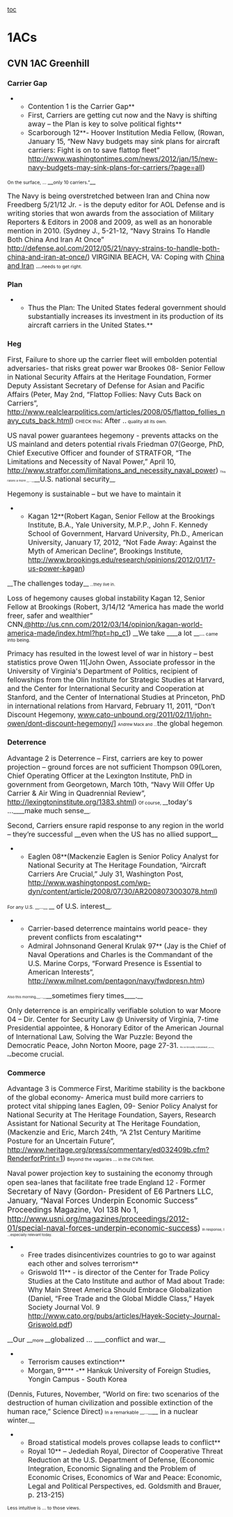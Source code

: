 [[toc]]
=1ACs= 
==CVN 1AC Greenhill== 
===Carrier Gap=== 
**<span style="font-size: 16px;">Contention 1 is the Carrier Gap</span>**
**<span style="font-size: 16px;">First, Carriers are getting cut now and the Navy is shifting away – the Plan is key to solve political fights</span>**
**<span style="font-size: 16px;">Scarborough 12</span>**<span style="font-size: 16px;">- Hoover Institution Media Fellow, (Rowan, January 15, “New Navy budgets may sink plans for aircraft carriers: Fight is on to save flattop fleet” [[http://www.washingtontimes.com/news/2012/jan/15/new-navy-budgets-may-sink-plans-for-carriers/?page=all]])</span>
<span style="font-size: 10.6667px;">On the surface, ... </span>__<span style="font-size: 10.6667px;">only 10 carriers.”</span>__

<span style="font-size: 16px;">The Navy is being overstretched between Iran and China now</span>
<span style="font-size: 16px;">Freedberg 5/21/12 Jr. - is the deputy editor for AOL Defense and is writing stories that won awards from the association of Military Reporters & Editors in 2008 and 2009, as well as an honorable mention in 2010. (Sydney J., 5-21-12, “Navy Strains To Handle Both China And Iran At Once” http://defense.aol.com/2012/05/21/navy-strains-to-handle-both-china-and-iran-at-once/)</span>
<span style="font-size: 16px;">VIRGINIA BEACH, VA: Coping with [[http://defense.aol.com/2012/05/16/navy-let-its-sub-hunting-skills-slide-while-china-and-iran-built-m/|China and Iran]] ...</span><span style="font-size: 10.6667px;">needs to get right.</span>

===Plan=== 

**<span style="font-size: 16px;">Thus the Plan: The United States federal government should substantially increases its investment in its production of its aircraft carriers in the United States.</span>**

===Heg=== 

<span style="font-size: 16px;">First, Failure to shore up the carrier fleet will embolden potential adversaries- that risks great power war</span>
<span style="font-size: 16px;">Brookes 08- Senior Fellow in National Security Affairs at the Heritage Foundation, Former Deputy Assistant Secretary of Defense for Asian and Pacific Affairs (Peter, May 2nd, “Flattop Follies: Navy Cuts Back on Carriers”, http://www.realclearpolitics.com/articles/2008/05/flattop_follies_navy_cuts_back.html)</span>
<span style="font-size: 10.6667px;">CHECK this</span><span style="font-size: 16px;">: After ..</span><span style="font-size: 10.6667px;"> quality all its own. </span>

<span style="font-size: 16px;">US naval power guarantees hegemony - prevents attacks on the US mainland and deters potential rivals</span>
<span style="font-size: 16px;">Friedman 07(George, PhD, Chief Executive Officer and founder of STRATFOR, “The Limitations and Necessity of Naval Power,” April 10, http://www.stratfor.com/limitations_and_necessity_naval_power)</span>
<span style="font-size: 6.66667px;">This raises a more __...__</span>__<span style="font-size: 16px;">U.S. national security</span>__<span style="font-size: 6.66667px;">.</span>

<span style="font-size: 16px;">Hegemony is sustainable – but we have to maintain it</span>
**<span style="font-size: 16px;">Kagan 12</span>**<span style="font-size: 16px;">(Robert Kagan, Senior Fellow at the Brookings Institute, B.A., Yale University, M.P.P., John F. Kennedy School of Government, Harvard University, Ph.D., American University, January 17, 2012, “Not Fade Away: Against the Myth of American Decline”, Brookings Institute, [[http://www.brookings.edu/research/opinions/2012/01/17-us-power-kagan]])</span>
__<span style="font-size: 16px;">The challenges today</span>__<span style="font-size: 9.33333px;"> ...they live in.</span>

<span style="font-size: 16px;">Loss of hegemony causes global instability</span>
<span style="font-size: 16px;">Kagan 12</span>, <span style="font-size: 16px;">Senior Fellow at Brookings (Robert, 3/14/12 “America has made the world freer, safer and wealthier” CNN,[[@http://us.cnn.com/2012/03/14/opinion/kagan-world-america-made/index.html?hpt=hp_c1]])</span>
__<span style="font-size: 16px;">We take </span>____<span style="font-size: 16px;">a lot </span>__...<span style="font-size: 10.6667px;"> came into being.</span>

<span style="font-size: 16px;">Primacy has resulted in the lowest level of war in history – best statistics prove</span>
<span style="font-size: 16px;">Owen 11[John Owen, Associate professor in the University of Virginia's Department of Politics, recipient of fellowships from the Olin Institute for Strategic Studies at Harvard, and the Center for International Security and Cooperation at Stanford, and the Center of International Studies at Princeton, PhD in international relations from Harvard, February 11, 2011, “Don’t Discount Hegemony, [[http://www.cato-unbound.org/2011/02/11/john-owen/dont-discount-hegemony/|www.cato-unbound.org/2011/02/11/john-owen/dont-discount-hegemony/]]]</span>
<span style="font-size: 9.33333px;">Andrew Mack and ...</span><span style="font-size: 16px;">the global hegemon</span><span style="font-size: 9.33333px;">.</span>
===Deterrence=== 
<span style="font-size: 16px;">Advantage 2 is Deterrence – </span>
<span style="font-size: 16px;">First, carriers are key to power projection – ground forces are not sufficient</span>
<span style="font-size: 16px;">Thompson 09(Loren, Chief Operating Officer at the Lexington Institute, PhD in government from Georgetown, March 10th, “Navy Will Offer Up Carrier & Air Wing in Quadrennial Review”, http://lexingtoninstitute.org/1383.shtml)</span>
<span style="font-size: 10.6667px;">Of course, </span>__<span style="font-size: 16px;">today's ...</span>____<span style="font-size: 16px;">make much sense</span>__<span style="font-size: 10.6667px;">.</span>

<span style="font-size: 16px;">Second, Carriers ensure rapid response to any region in the world – they’re successful __even when the US has no allied support__</span>
**<span style="font-size: 16px;">Eaglen 08</span>**<span style="font-size: 16px;">(Mackenzie Eaglen is Senior Policy Analyst for National Security at The Heritage Foundation, “Aircraft Carriers Are Crucial,” July 31, Washington Post, http://www.washingtonpost.com/wp-dyn/content/article/2008/07/30/AR2008073003078.html)</span>
<span style="font-size: 10.6667px;">For any U.S. __...__ </span>__<span style="font-size: 16px;"> of U.S. interest</span>__<span style="font-size: 10.6667px;">.</span>

**<span style="font-size: 16px;">Carrier-based deterrence maintains world peace- they prevent conflicts from escalating</span>**
**<span style="font-size: 16px;">Admiral Johnsonand General Krulak 97</span>**<span style="font-size: 16px;"> (Jay is the Chief of Naval Operations and Charles is the Commandant of the U.S. Marine Corps, “Forward Presence is Essential to American Interests”, [[http://www.milnet.com/pentagon/navy/fwdpresn.htm]])</span>
<span style="display: block; text-align: justify;"><span style="font-size: 8px;">Also this morning,__...__</span>__<span style="font-size: 16px;">sometimes fiery times</span>____<span style="font-size: 16px;">.</span>__</span>

<span style="font-size: 16px;">Only deterrence is an empirically verifiable solution to war</span>
<span style="font-size: 16px;">Moore 04 – Dir. Center for Security Law @ University of Virginia, 7-time Presidential appointee, & Honorary Editor of the American Journal of International Law, Solving the War Puzzle: Beyond the Democratic Peace, John Norton Moore, page 27-31.</span>
<span style="font-size: 5.33333px;">As so broadly</span><span style="color: #000000; font-size: 5.33333px;"> conceived ,</span>...<span style="color: #000000; font-size: 5.33333px;">, that</span><span style="font-size: 16px;">become crucial.</span>

===Commerce=== 
<span style="font-size: 16px;">Advantage 3 is Commerce</span>
<span style="font-size: 16px;">First, Maritime stability is the backbone of the global economy- America must build more carriers to protect vital shipping lanes </span>
<span style="font-size: 16px;">Eaglen, 09- Senior Policy Analyst for National Security at The Heritage Foundation, Sayers, Research Assistant for National Security at The Heritage Foundation, (Mackenzie and Eric, March 24th, “A 21st Century Maritime Posture for an Uncertain Future”, [[http://www.heritage.org/press/commentary/ed032409b.cfm?RenderforPrint=1]])</span>
<span style="font-size: 10.6667px;">Beyond the vagaries ... in the CVN fleet. </span>


<span style="font-size: 16px;">Naval power projection key to sustaining the economy through open sea-lanes that facilitate free trade</span>
<span style="font-family: 'Arial','sans-serif'; font-size: 16px; text-decoration: none;">England 12 -</span><span style="font-size: 17.3333px;"> Former Secretary of Navy (Gordon- President of E6 Partners LLC, January, “Naval Forces Underpin Economic Success” Proceedings Magazine, Vol 138 No 1, http://www.usni.org/magazines/proceedings/2012-01/special-naval-forces-underpin-economic-success)</span>
<span style="font-size: 8px;">In response, I ...especially relevant today.</span>

**<span style="font-size: 16px;">Free trades disincentivizes countries to go to war against each other and solves terrorism</span>**
**<span style="font-size: 16px;">Griswold 11</span>**<span style="font-size: 16px;"> - is director of the Center for Trade Policy Studies at the Cato Institute and author of Mad about Trade: Why Main Street America Should Embrace Globalization (Daniel, “Free Trade and the Global Middle Class,” Hayek Society Journal Vol. 9 http://www.cato.org/pubs/articles/Hayek-Society-Journal-Griswold.pdf)</span>
__<span style="font-size: 16px;">Our </span>__<span style="font-size: 10.6667px;">more </span>__<span style="font-size: 16px;">globalized ... </span>____<span style="font-size: 16px;">conflict and war.</span>__

**<span style="font-size: 16px;">Terrorism causes extinction</span>**
**<span style="font-size: 16px;">Morgan, 9</span>****<span style="font-size: 16px;"> -</span>**<span style="font-size: 16px;"> Hankuk University of Foreign Studies, Yongin Campus - South Korea </span>
<span style="font-size: 16px;">(Dennis, Futures, November, “World on fire: two scenarios of the destruction of human civilization and possible extinction of the human race,” Science Direct)</span>
<span style="font-size: 10.6667px;">In a remarkable __...__</span>__<span style="font-size: 16px;"> in a nuclear winter.</span>__

**<span style="font-size: 16px;">Broad statistical models proves collapse leads to conflict</span>**
**<span style="font-size: 16px;">Royal 10</span>**<span style="font-size: 16px;"> – Jedediah Royal, Director of Cooperative Threat Reduction at the U.S. Department of Defense, (Economic Integration, Economic Signaling and the Problem of Economic Crises, Economics of War and Peace: Economic, Legal and Political Perspectives, ed. Goldsmith and Brauer, p. 213-215)</span>
<span style="font-size: 10.6667px;">Less intuitive is ... to those views.</span>